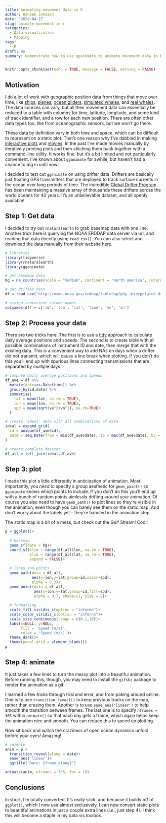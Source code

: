 ```yaml
---
title: Animating movement data in R
author: Hansen Johnson
date: '2020-04-27'
slug: animate-movement-in-r
categories:
  - Data-visualization
  - Mapping
tags:
  - R
draft: no
summary: Demonstrate how to use gganimate to animate movement data in R
---
```

  
```r
knitr::opts_chunk$set(echo = TRUE, message = FALSE, warning = FALSE)
```

## Motivation

I do a lot of work with geographic position data from things that move over time, like [ships](https://hansenjohnson.org/project/gsl-zooplankton/), [planes](https://hansenjohnson.org/project/sonobuoys/), [ocean gliders](https://hansenjohnson.org/project/multispecies-habitat/), [simulated whales](https://hansenjohnson.org/project/rw-location-uncertainty/), and [real whales](https://hansenjohnson.org/project/whalemap/). The data sources can vary, but all their movement data can essentially be reduced to a table with columns for time, latitude, longitude, and some kind of track identifier, and a row for each new position. There are often other data types too, like from oceanographic sensors, but we won't go there.

These data by definition vary in both time and space, which can be difficult to represent on a static plot. That's one reason why I've dabbled in making [interactive plots](https://hansenjohnson.org/post/interactive-maps-in-r/) and [movies](https://hansenjohnson.org/post/making-movies-in-r/). In the past I've made movies manually by iteratively printing plots and then stitching them back together with a command-line utility. It works fine, but it's a bit limited and not particularly convenient. I've known about `gganimate` for awhile, but haven't had a chance to dig in until now. 

I decided to test out `gganimate` on using drifter data. Drifters are basically just floating GPS transmitters that are deployed to track surface currents in the ocean over long periods of time. The incredible [Global Drifter Program](https://www.aoml.noaa.gov/phod/gdp/) has been maintaining a massive array of thousands these drifters across the world oceans for 40 years. It's an unbelievable dataset, and all openly available!

## Step 1: Get data

I decided to try out `rnaturalearth` to grab basemap data with one line. Another trick here is querying the NOAA ERDDAP data server via url, and reading that data directly using `read_csv()`. You can also select and download the data manually from their website [here](http://osmc.noaa.gov/erddap/tabledap/gdp_interpolated_drifter.html).

```r
# libraries
library(tidyverse)
library(rnaturalearth)
library(gganimate)

# get basemap data
bg = ne_countries(scale = "medium", continent = 'north america', returnclass = "sf")

# get drifter data
df = read_csv('http://osmc.noaa.gov/erddap/tabledap/gdp_interpolated_drifter.csvp?ID%2Clongitude%2Clatitude%2Ctime%2Cve%2Cvn&longitude%3E=-70&longitude%3C=-50&latitude%3E=35&latitude%3C=50&time%3E=2018-01-01&time%3C=2019-01-01')

# assign convenient column names
colnames(df) = c('id', 'lon', 'lat', 'time', 've', 'vn')
```

## Step 2: Process your data

There are two tricks here. The first is to use a [tidy](https://www.tidyverse.org/) approach to calculate daily average positions and speeds. The second is to create table with all possible combinations of instrument ID and date, then merge that with the existing data. This is a convenient way to add NAs on days when a drifter did not transmit, which will cause a line break when plotting. If you don't do this you'll end up with spurious lines connecting transmissions that are separated by multiple days.

```r
# compute daily average positions and speeds
df_ave = df %>%
  mutate(date=as.Date(time)) %>%
  group_by(id,date) %>%
  summarise(
    lat = mean(lat, na.rm = TRUE), 
    lon = mean(lon, na.rm = TRUE),
    spd = mean(sqrt(ve^2+vn^2), na.rm=TRUE)
  ) 

# create 'ideal' data with all combinations of data
ideal = expand_grid(
  id = unique(df_ave$id),
  date = seq.Date(from = min(df_ave$date), to = max(df_ave$date), by = 1)
)

# create complete dataset
df_all = left_join(ideal,df_ave)
```

## Step 3: plot

I made this plot a little differently in anticipation of animation. Most importantly, you *need* to specify a group aesthetic for `geom_point()` so `gganimate` knows which points to include. If you don't do this you'll end up with a bunch of random points aimlessly drifting around your animation. Of course you also need to have `geom_path()` to plot lines so they're visible in the animation, even though you can barely see them on the static map. And don't worry about the labels yet - they're handled in the animation step.

The static map is a bit of a mess, but check out the Gulf Stream! Cool!

```r
p = ggplot()+
  
  # basemap
  geom_sf(data = bg)+
  coord_sf(xlim = range(df_all$lon, na.rm = TRUE), 
           ylim = range(df_all$lat, na.rm = TRUE), 
           expand = FALSE)+
  
  # lines and points
  geom_path(data = df_all, 
            aes(x=lon,y=lat,group=id,color=spd), 
            alpha = 0.3)+
  geom_point(data = df_all, 
             aes(x=lon,y=lat,group=id,fill=spd),
             alpha = 0.7, shape=21, size = 2)+
  
  # formatting
  scale_fill_viridis_c(option = "inferno")+
  scale_color_viridis_c(option = "inferno")+
  scale_size_continuous(range = c(0.1,10))+
  labs(x=NULL, y=NULL, 
       fill = 'Speed (m/s)', 
       color = 'Speed (m/s)')+
  theme_dark()+
  theme(panel.grid = element_blank())
p
```

## Step 4: animate

It just takes a few lines to turn the messy plot into a beautiful animation. Before running this, though, you may need to install the `gifski` package to render the animation as a gif. 

I learned a few tricks through trial and error, and from poking around online. One is to use `transition_reveal()` to keep previous tracks on the map, rather than erasing them. Another is to use `ease_aes('linear')` to help smooth the transition between frames. The last one is to specify `nframes = 365` within `animate()` so that each day gets a frame, which again helps keep the animation nice and smooth. You can reduce this to speed up plotting.

Now sit back and watch the craziness of open ocean dynamics unfold before your eyes! Amazing!

```r
# animate
anim = p + 
  transition_reveal(along = date)+
  ease_aes('linear')+
  ggtitle("Date: {frame_along}")

animate(anim, nframes = 365, fps = 10)
```

## Conclusions

In short, I'm totally converted. It's really slick, and because it builds off of `ggplot()`, which I now use almost exclusively, I can now convert static plots to beautiful animations in just a couple extra lines (i.e., just step 4). I think this will become a staple in my data vis toolbox. 
